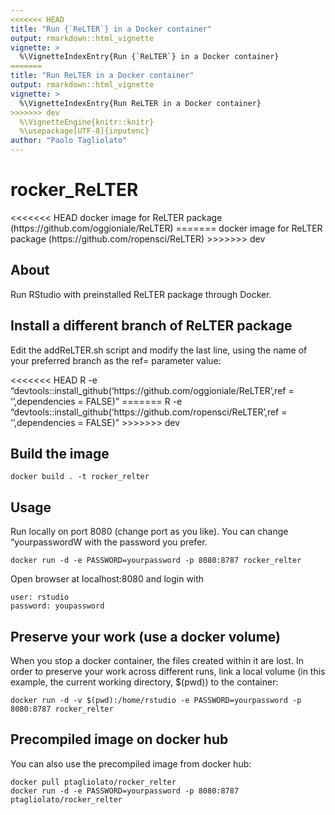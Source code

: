 ```yaml
---
<<<<<<< HEAD
title: "Run {`ReLTER`} in a Docker container"
output: rmarkdown::html_vignette
vignette: >
  %\VignetteIndexEntry{Run {`ReLTER`} in a Docker container}
=======
title: "Run ReLTER in a Docker container"
output: rmarkdown::html_vignette
vignette: >
  %\VignetteIndexEntry{Run ReLTER in a Docker container}
>>>>>>> dev
  %\VignetteEngine{knitr::knitr}
  %\usepackage[UTF-8]{inputenc}
author: "Paolo Tagliolato"
---
```


# rocker_ReLTER
<<<<<<< HEAD
docker image for ReLTER package (https://github.com/oggioniale/ReLTER)
=======
docker image for ReLTER package (https://github.com/ropensci/ReLTER)
>>>>>>> dev

## About
Run RStudio with preinstalled ReLTER package through Docker.

## Install a different branch of ReLTER package
Edit the addReLTER.sh script and modify the last line, using the name of your preferred branch as the ref= parameter value:

<<<<<<< HEAD
    R -e "devtools::install_github('https://github.com/oggioniale/ReLTER',ref = '<branchName>',dependencies = FALSE)"
=======
    R -e "devtools::install_github('https://github.com/ropensci/ReLTER',ref = '<branchName>',dependencies = FALSE)"
>>>>>>> dev
  
## Build the image

    docker build . -t rocker_relter

## Usage
Run locally on port 8080 (change port as you like).
You can change "yourpasswordW with the password you prefer.

    docker run -d -e PASSWORD=yourpassword -p 8080:8787 rocker_relter

Open browser at localhost:8080 and login with

    user: rstudio
    password: youpassword

## Preserve your work (use a docker volume)
When you stop a docker container, the files created within it are lost. In order to preserve your work across 
different runs, link a local volume (in this example, the current working directory, $(pwd)) to the container:

    docker run -d -v $(pwd):/home/rstudio -e PASSWORD=yourpassword -p 8080:8787 rocker_relter

## Precompiled image on docker hub
You can also use the precompiled image from docker hub:

    docker pull ptagliolato/rocker_relter
    docker run -d -e PASSWORD=yourpassword -p 8080:8787 ptagliolato/rocker_relter
